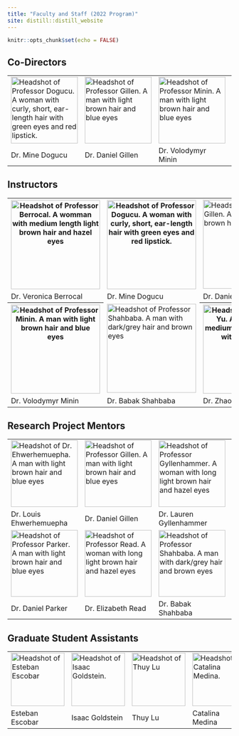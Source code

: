 ```yaml
---
title: "Faculty and Staff (2022 Program)"
site: distill::distill_website
---
```


```r
knitr::opts_chunk$set(echo = FALSE)

```


<h2 id="faculty">Co-Directors</h2>
<table>
<tr>
<td><img src="images/mine-dogucu.jpeg" class="rounded-circle center mx-auto d-block" alt="Headshot of Professor Dogucu. A woman with curly, short, ear-length hair with green eyes and red lipstick." style="width:150px; margin-right;0%; margin-left:0%; display:block;"></td>


<td><img src="images/dan-gillen.jpeg" class="rounded-circle center mx-auto d-block" alt="Headshot of Professor Gillen. A man with light brown hair and blue eyes" style="width:150px; margin-right;0%; margin-left:0%; display:block;"></td>


<td><img src="images/vladimir-minin.jpeg" class="rounded-circle center mx-auto d-block" alt="Headshot of Professor Minin. A man with light brown hair and blue eyes" style="width:150px; margin-right;0%; margin-left:0%; display:block;"></td>

<td><img src="images/babak-shahbaba.jpeg" class="rounded-circle center mx-auto d-block" alt="Headshot of Professor Shahbaba. A man with dark/grey hair and brown eyes" style="width:150px; margin-right;0%; margin-left:0%; display:block;"></td>

</tr>

<tr class="odd">
<td>Dr. Mine Dogucu</td>
<td>Dr. Daniel Gillen</td>
<td>Dr. Volodymyr Minin</td>
<td>Dr. Babak Shahbaba</td>
</tr>

<tr class="header">


</tr>

</table>

<h2 id="teaching-assistants-tas">Instructors</h2>
<table>

<tr>

<th><img src="images/veronica-berrocal.jpg" class="rounded-circle center mx-auto d-block" alt="Headshot of Professor Berrocal. A womman with medium length light brown hair and hazel eyes" style="width:200px; margin-right;40%; margin-left:0%; display:block;"></th>

<th><img src="images/mine-dogucu.jpeg" class="rounded-circle center mx-auto d-block" alt="Headshot of Professor Dogucu. A woman with curly, short, ear-length hair with green eyes and red lipstick." style="width:200px; margin-right:40%; margin-left:0%; display:block;"></th>

<td><img src="images/dan-gillen.jpeg" class="rounded-circle center mx-auto d-block" alt="Headshot of Professor Gillen. A man with light brown hair and blue eyes" style="width:200px; margin-right:40%; margin-left:0%; display:block;"></td>


</tr>


<tr class="odd">
<td><font style="margin-left:0%;">Dr. Veronica Berrocal</font></td>
<td>Dr. Mine Dogucu</td>
<td>Dr. Daniel Gillen</td>
</tr>

<tr>

<th><img src="images/vladimir-minin.jpeg" class="rounded-circle center mx-auto d-block" alt="Headshot of Professor Minin. A man with light brown hair and blue eyes" style="width:200px; margin-right;40%; margin-left:0%; display:block;"></th>

<td><img src="images/babak-shahbaba.jpeg" class="rounded-circle center mx-auto d-block" alt="Headshot of Professor Shahbaba. A man with dark/grey hair and brown eyes" style="width:200px; margin-right:40%; margin-left:0%; display:block;"></td>

<th><img src="images/zhaoxia-yu.jpg" class="rounded-circle center mx-auto d-block" alt="Headshot of Professor Yu. A woman with medium, ear-length hair with dark eyes." style="width:200px; margin-right;40%; margin-left:0%; display:block;"></th>




</tr>

<tr class="odd">
<td>Dr. Volodymyr Minin</td>
<td>Dr. Babak Shahbaba</td>
<td>Dr. Zhaoxia Yu</td>
</tr>

</tbody>
</table>

<h2 id="teaching-assistants-tas">Research Project Mentors</h2>
<table>

<tr>

<td><img src="images/louis-ehwerhemuepha.jpg" class="rounded-circle center mx-auto d-block" alt="Headshot of Dr. Ehwerhemuepha. A man with light brown hair and blue eyes" style="width:150px; margin-right;0%; margin-left:0%; display:block;"></td>

<td><img src="images/dan-gillen.jpeg" class="rounded-circle center mx-auto d-block" alt="Headshot of Professor Gillen. A man with light brown hair and blue eyes" style="width:150px; margin-right;0%; margin-left:0%; display:block;"></td>

<td><img src="images/lauren-gyllenhammer.jpg" class="rounded-circle center mx-auto d-block" alt="Headshot of Professor Gyllenhammer. A woman with long light brown hair and hazel eyes" style="width:150px; margin-right;0%; margin-left:0%; display:block;"></td>

<td><img src="images/vladimir-minin.jpeg" class="rounded-circle center mx-auto d-block" alt="Headshot of Professor Minin. A man with light brown hair and blue eyes" style="width:150px; margin-right;0%; margin-left:0%; display:block;"></td>




</tr>


<tr class="odd">
<td>Dr. Louis Ehwerhemuepha</td>
<td>Dr. Daniel Gillen</td>
<td>Dr. Lauren Gyllenhammer</td>
<td>Dr. Vladimir Minin </td>

</tr>

<tr>

<td><img src="images/daniel-parker.jpeg" class="rounded-circle center mx-auto d-block" alt="Headshot of Professor Parker. A man with light brown hair and blue eyes" style="width:150px; margin-right;0%; margin-left:0%; display:block;"></td>

<td><img src="images/elizabeth-read.jpg" class="rounded-circle center mx-auto d-block" alt="Headshot of Professor Read. A woman with long light brown hair and hazel eyes" style="width:150px; margin-right;0%; margin-left:0%; display:block;"></td>

<td><img src="images/babak-shahbaba.jpeg" class="rounded-circle center mx-auto d-block" alt="Headshot of Professor Shahbaba. A man with dark/grey hair and brown eyes" style="width:150px; margin-right;0%; margin-left:0%; display:block;"></td>

<td><img src="images/pathic-wadhwa.jpg" class="rounded-circle center mx-auto d-block" alt="Headshot of Professor Wadhwa. A man with light brown hair and blue eyes" style="width:150px; margin-right;0%; margin-left:0%; display:block;"></td>


</tr>

<tr class="odd">
<td>Dr. Daniel Parker</td>
<td>Dr. Elizabeth Read</td>
<td>Dr. Babak Shahbaba</td>
<td>Dr. Pathik Wadhwa</td>
</tr>

</tbody>
</table>


<h2 id="teaching-assistants-tas">Graduate Student Assistants</h2>
<table>

<tr>

<td><img src="images/escobar-esteban.jpg" class="rounded-circle center mx-auto d-block" alt="Headshot of Esteban Escobar" style="width:120px; margin-right;0%; margin-left:0%; display:block;"></td>

<td><img src="images/isaac-goldstein.jpg" class="rounded-circle center mx-auto d-block" alt="Headshot of Isaac Goldstein." style="width:120px; margin-right;0%; margin-left:0%; display:block;"></td>

<td><img src="images/thuy-lu.jpg" class="rounded-circle center mx-auto d-block" alt="Headshot of Thuy Lu" style="width:120px; margin-right;0%; margin-left:0%; display:block;"></td>

<td><img src="images/catalina-medina.jpg" class="rounded-circle center mx-auto d-block" alt="Headshot of Catalina Medina." style="width:120px; margin-right;0%; margin-left:0%; display:block;"></td>

<td><img src="images/mikaila-nishida.jpg" class="rounded-circle center mx-auto d-block" alt="Headshot of Mikaila Nishida." style="width:120px; margin-right;0%; margin-left:0%; display:block;"></td>


</tr>


<tr class="odd">
<td>Esteban Escobar</td>
<td>Isaac Goldstein</td>
<td>Thuy Lu</td>
<td>Catalina Medina</td>
<td>Mikaela Nishida</td>

</tr>


</tbody>
</table>


<div class="sourceCode" id="cb1"><pre class="sourceCode r distill-force-highlighting-css"><code class="sourceCode r"></code></pre></div>
<!--radix_placeholder_article_footer-->
<!--/radix_placeholder_article_footer-->
</div>


